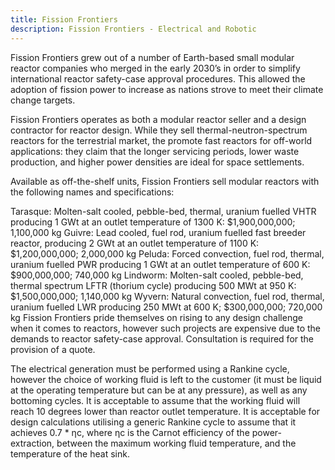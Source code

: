 ```yaml
---
title: Fission Frontiers
description: Fission Frontiers - Electrical and Robotic
---
```


Fission Frontiers grew out of a number of Earth-based small modular reactor companies who merged in the early 2030’s in order to simplify international reactor safety-case approval procedures. This allowed the adoption of fission power to increase as nations strove to meet their climate change targets.

Fission Frontiers operates as both a modular reactor seller and a design contractor for reactor design. While they sell thermal-neutron-spectrum reactors for the terrestrial market, the promote fast reactors for off-world applications: they claim that the longer servicing periods, lower waste production, and higher power densities are ideal for space settlements.

Available as off-the-shelf units, Fission Frontiers sell modular reactors with the following names and specifications:

Tarasque: Molten-salt cooled, pebble-bed, thermal, uranium fuelled VHTR producing 1 GWt at an outlet temperature of 1300 K: $1,900,000,000; 1,100,000 kg
Guivre: Lead cooled, fuel rod, uranium fuelled fast breeder reactor, producing 2 GWt at an outlet temperature of 1100 K: $1,200,000,000; 2,000,000 kg
Peluda: Forced convection, fuel rod, thermal, uranium fuelled PWR producing 1 GWt at an outlet temperature of 600 K: $900,000,000; 740,000 kg
Lindworm: Molten-salt cooled, pebble-bed, thermal spectrum LFTR (thorium cycle) producing 500 MWt at 950 K: $1,500,000,000; 1,140,000 kg
Wyvern: Natural convection, fuel rod, thermal, uranium fuelled LWR producing 250 MWt at 600 K; $300,000,000; 720,000 kg
Fission Frontiers pride themselves on rising to any design challenge when it comes to reactors, however such projects are expensive due to the demands to reactor safety-case approval. Consultation is required for the provision of a quote.

The electrical generation must be performed using a Rankine cycle, however the choice of working fluid is left to the customer (it must be liquid at the operating temperature but can be at any pressure), as well as any bottoming cycles. It is acceptable to assume that the working fluid will reach 10 degrees lower than reactor outlet temperature. It is acceptable for design calculations utilising a generic Rankine cycle to assume that it achieves 0.7 * ηc, where ηc is the Carnot efficiency of the power-extraction, between the maximum working fluid temperature, and the temperature of the heat sink.
